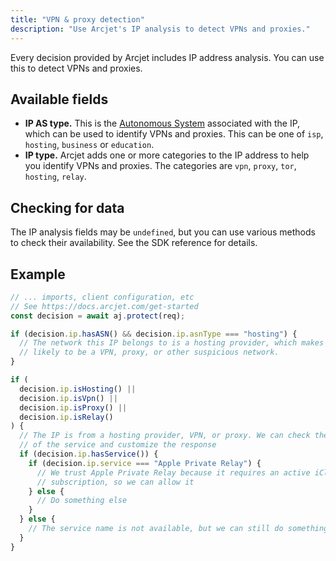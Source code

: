 ```yaml
---
title: "VPN & proxy detection"
description: "Use Arcjet's IP analysis to detect VPNs and proxies."
---
```



Every decision provided by Arcjet includes IP address analysis. You can use this
to detect VPNs and proxies.

## Available fields

- **IP AS type.** This is the [Autonomous
  System](<https://en.wikipedia.org/wiki/Autonomous_system_(Internet)>) associated
  with the IP, which can be used to identify VPNs and proxies. This can be one
  of `isp`, `hosting`, `business` or `education`.
- **IP type.** Arcjet adds one or more categories to the IP address to help you
  identify VPNs and proxies. The categories are `vpn`, `proxy`, `tor`,
  `hosting`, `relay`.

## Checking for data

The IP analysis fields may be `undefined`, but you can use various methods to
check their availability. See the SDK reference for details.

## Example

```ts
// ... imports, client configuration, etc
// See https://docs.arcjet.com/get-started
const decision = await aj.protect(req);

if (decision.ip.hasASN() && decision.ip.asnType === "hosting") {
  // The network this IP belongs to is a hosting provider, which makes it more
  // likely to be a VPN, proxy, or other suspicious network.
}

if (
  decision.ip.isHosting() ||
  decision.ip.isVpn() ||
  decision.ip.isProxy() ||
  decision.ip.isRelay()
) {
  // The IP is from a hosting provider, VPN, or proxy. We can check the name
  // of the service and customize the response
  if (decision.ip.hasService()) {
    if (decision.ip.service === "Apple Private Relay") {
      // We trust Apple Private Relay because it requires an active iCloud
      // subscription, so we can allow it
    } else {
      // Do something else
    }
  } else {
    // The service name is not available, but we can still do something here
  }
}
```

